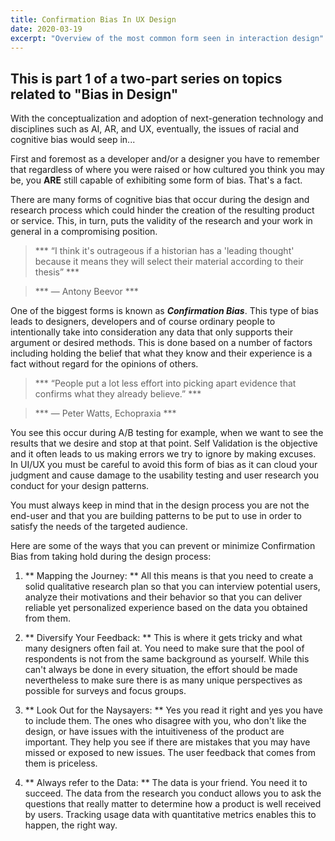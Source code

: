 ---
title: Confirmation Bias In UX Design
date: 2020-03-19
excerpt: "Overview of the most common form seen in interaction design"
---
## This is part 1 of a two-part series on topics related to "Bias in Design"


With the conceptualization and adoption of next-generation technology and disciplines such as AI, AR, and UX,
eventually, the issues of racial and cognitive bias would seep in...
 
First and foremost as a developer and/or a designer you have to remember that regardless of where you were raised or how cultured you think you may be, you  **ARE** still capable of exhibiting some form of bias. That's a fact.
 
There are many forms of cognitive bias that occur during the design and research process which could hinder the creation of the resulting product or service. This, in turn, puts the validity of the research and your work in general in a compromising position. 

> *** “I think it's outrageous if a historian has a 'leading thought' because it means they will select their material according to their thesis” ***

> *** ― Antony Beevor ***


One of the biggest forms is known as ***Confirmation Bias***. This type of bias leads to designers, developers and of course ordinary people to intentionally take into consideration any data that only supports their argument or desired methods.  This is done based on a number of factors including holding the belief that what they know and their experience is a fact without regard for the opinions of others. 

> *** “People put a lot less effort into picking apart evidence that confirms what they already believe.” ***

> *** ― Peter Watts, Echopraxia ***

You see this occur during A/B testing for example, when we want to see the results that we desire and stop at that point. Self Validation is the objective and it often leads to us making errors we try to ignore by making excuses.
In UI/UX you must be careful to avoid this form of bias as it can cloud your judgment and cause damage to the usability testing and user research you conduct for your design patterns.



You must always keep in mind that in the design process you are not the end-user and that you are building patterns to be put to use in order to satisfy the needs of the targeted audience. 

Here are some of the ways that you can prevent or minimize Confirmation Bias from taking hold during the design process:

1. ** Mapping the Journey: ** All this means is that you need to create a solid qualitative research plan so that you can interview potential users, analyze their motivations and their behavior so that you can deliver reliable yet personalized experience based on the data you obtained from them.


2. ** Diversify Your Feedback: ** This is where it gets tricky and what many designers often fail at. You need to make sure that the pool of respondents is not from the same background as yourself. While this can't always be done in every situation, the effort should be made nevertheless to make sure there is as many unique perspectives as possible for surveys and focus groups.


3. ** Look Out for the Naysayers: ** Yes you read it right and yes you have to include them. The ones who disagree with you, who don't like the design, or have issues with the intuitiveness of the product are important. They help you see if there are mistakes that you may have missed or exposed to new issues. The user feedback that comes from them is priceless.


4. ** Always refer to the Data: ** The data is your friend. You need it to succeed. The data from the research you conduct allows you to ask the questions that really matter to determine how a product is well received by users. Tracking usage data with quantitative metrics enables this to happen, the right way.




